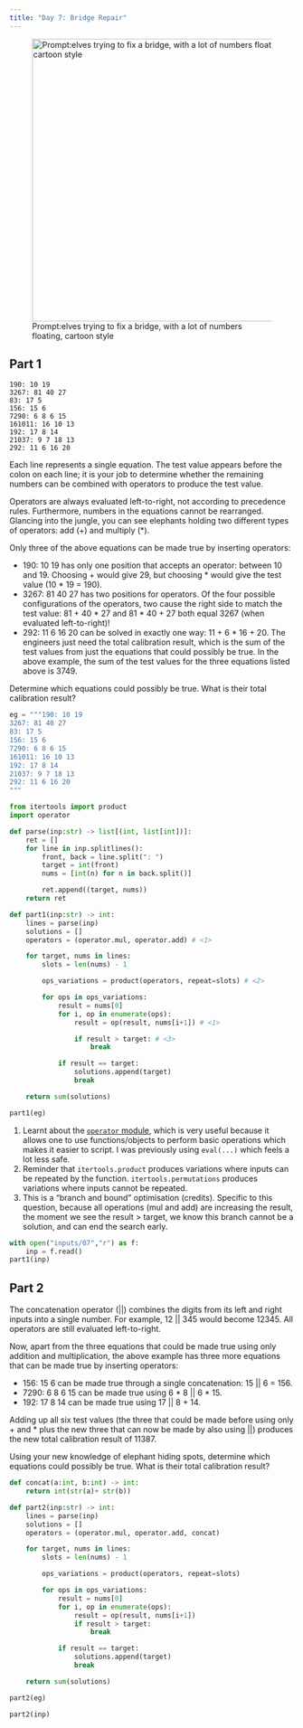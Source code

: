 ```yaml
---
title: "Day 7: Bridge Repair"
---
```


![Prompt:elves trying to fix a bridge, with a lot of numbers floating, cartoon style](images/07.webp){width="500" fig-align="center"}

## Part 1

::: {.callout-note title="Puzzle Info" collapse="true"}
```
190: 10 19
3267: 81 40 27
83: 17 5
156: 15 6
7290: 6 8 6 15
161011: 16 10 13
192: 17 8 14
21037: 9 7 18 13
292: 11 6 16 20
```

Each line represents a single equation. The test value appears before the colon on each line; it is your job to determine whether the remaining numbers can be combined with operators to produce the test value.

Operators are always evaluated left-to-right, not according to precedence rules. Furthermore, numbers in the equations cannot be rearranged. Glancing into the jungle, you can see elephants holding two different types of operators: add (+) and multiply (*).

Only three of the above equations can be made true by inserting operators:

- 190: 10 19 has only one position that accepts an operator: between 10 and 19. Choosing + would give 29, but choosing * would give the test value (10 * 19 = 190).
- 3267: 81 40 27 has two positions for operators. Of the four possible configurations of the operators, two cause the right side to match the test value: 81 + 40 * 27 and 81 * 40 + 27 both equal 3267 (when evaluated left-to-right)!
- 292: 11 6 16 20 can be solved in exactly one way: 11 + 6 * 16 + 20.
The engineers just need the total calibration result, which is the sum of the test values from just the equations that could possibly be true. In the above example, the sum of the test values for the three equations listed above is 3749.

Determine which equations could possibly be true. What is their total calibration result?
:::

```python
eg = """190: 10 19
3267: 81 40 27
83: 17 5
156: 15 6
7290: 6 8 6 15
161011: 16 10 13
192: 17 8 14
21037: 9 7 18 13
292: 11 6 16 20
"""

from itertools import product
import operator

def parse(inp:str) -> list[(int, list[int])]:
    ret = []
    for line in inp.splitlines():
        front, back = line.split(": ")
        target = int(front)
        nums = [int(n) for n in back.split()]

        ret.append((target, nums))
    return ret

def part1(inp:str) -> int:
    lines = parse(inp)
    solutions = []
    operators = (operator.mul, operator.add) # <1>

    for target, nums in lines:
        slots = len(nums) - 1

        ops_variations = product(operators, repeat=slots) # <2>

        for ops in ops_variations:
            result = nums[0]
            for i, op in enumerate(ops):
                result = op(result, nums[i+1]) # <1>

                if result > target: # <3>
                    break

            if result == target:
                solutions.append(target)
                break

    return sum(solutions)

part1(eg)

```
1. Learnt about the [`operator` module](https://docs.python.org/3/library/operator.html), which is very useful because it allows one to use functions/objects to perform basic operations which makes it easier to script. I was previously using `eval(...)` which feels a lot less safe.
2. Reminder that `itertools.product` produces variations where inputs can be repeated by the function. `itertools.permutations` produces variations where inputs cannot be repeated.
3. This is a "branch and bound" optimisation (credits). Specific to this question, because all operations (mul and add) are increasing the result, the moment we see the result > target, we know this branch cannot be a solution, and can end the search early.

```python
with open("inputs/07","r") as f:
    inp = f.read()
part1(inp)
```
## Part 2

::: {.callout-note title="Puzzle Info" collapse="true"}
The concatenation operator (||) combines the digits from its left and right inputs into a single number. For example, 12 || 345 would become 12345. All operators are still evaluated left-to-right.

Now, apart from the three equations that could be made true using only addition and multiplication, the above example has three more equations that can be made true by inserting operators:

- 156: 15 6 can be made true through a single concatenation: 15 || 6 = 156.
- 7290: 6 8 6 15 can be made true using 6 * 8 || 6 * 15.
- 192: 17 8 14 can be made true using 17 || 8 + 14.

Adding up all six test values (the three that could be made before using only + and * plus the new three that can now be made by also using ||) produces the new total calibration result of 11387.

Using your new knowledge of elephant hiding spots, determine which equations could possibly be true. What is their total calibration result?
:::

```python
def concat(a:int, b:int) -> int:
    return int(str(a)+ str(b))

def part2(inp:str) -> int:
    lines = parse(inp)
    solutions = []
    operators = (operator.mul, operator.add, concat)

    for target, nums in lines:
        slots = len(nums) - 1

        ops_variations = product(operators, repeat=slots)

        for ops in ops_variations:
            result = nums[0]
            for i, op in enumerate(ops):
                result = op(result, nums[i+1])
                if result > target:
                    break

            if result == target:
                solutions.append(target)
                break

    return sum(solutions)

part2(eg)
```

```python
part2(inp)
```
